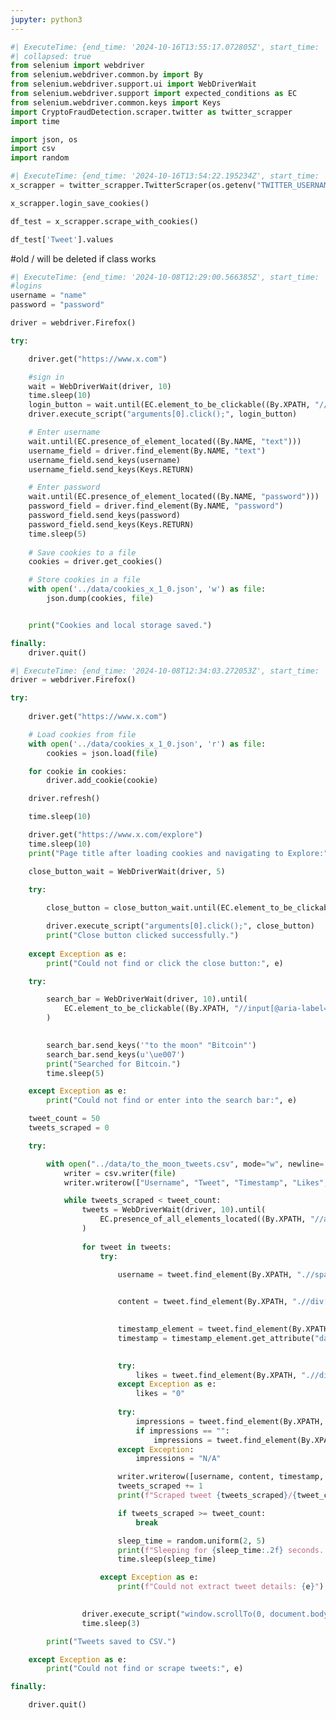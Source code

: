 ```yaml
---
jupyter: python3
---
```


```python
#| ExecuteTime: {end_time: '2024-10-16T13:55:17.072805Z', start_time: '2024-10-16T13:55:16.661438Z'}
#| collapsed: true
from selenium import webdriver
from selenium.webdriver.common.by import By
from selenium.webdriver.support.ui import WebDriverWait
from selenium.webdriver.support import expected_conditions as EC
from selenium.webdriver.common.keys import Keys
import CryptoFraudDetection.scraper.twitter as twitter_scrapper
import time

import json, os
import csv
import random
```

```python
#| ExecuteTime: {end_time: '2024-10-16T13:54:22.195234Z', start_time: '2024-10-16T13:54:22.183531Z'}
x_scrapper = twitter_scrapper.TwitterScraper(os.getenv("TWITTER_USERNAME"), os.getenv("TWITTER_PASSWORD"))
```

```python
x_scrapper.login_save_cookies()
```

```python
df_test = x_scrapper.scrape_with_cookies()
```

```python
df_test['Tweet'].values
```

#old / will be deleted if class works

```python
#| ExecuteTime: {end_time: '2024-10-08T12:29:00.566385Z', start_time: '2024-10-08T12:28:32.301287Z'}
#logins
username = "name"
password = "password"

driver = webdriver.Firefox()

try:

    driver.get("https://www.x.com")

    #sign in
    wait = WebDriverWait(driver, 10)
    time.sleep(10)
    login_button = wait.until(EC.element_to_be_clickable((By.XPATH, "//a[@href='/login']")))
    driver.execute_script("arguments[0].click();", login_button)

    # Enter username
    wait.until(EC.presence_of_element_located((By.NAME, "text")))
    username_field = driver.find_element(By.NAME, "text")
    username_field.send_keys(username)
    username_field.send_keys(Keys.RETURN)

    # Enter password
    wait.until(EC.presence_of_element_located((By.NAME, "password")))
    password_field = driver.find_element(By.NAME, "password")
    password_field.send_keys(password)
    password_field.send_keys(Keys.RETURN)
    time.sleep(5)
    
    # Save cookies to a file
    cookies = driver.get_cookies()

    # Store cookies in a file
    with open('../data/cookies_x_1_0.json', 'w') as file:
        json.dump(cookies, file)


    print("Cookies and local storage saved.")

finally:
    driver.quit()
```

```python
#| ExecuteTime: {end_time: '2024-10-08T12:34:03.272053Z', start_time: '2024-10-08T12:30:12.044851Z'}
driver = webdriver.Firefox()

try:
    
    driver.get("https://www.x.com")

    # Load cookies from file
    with open('../data/cookies_x_1_0.json', 'r') as file:
        cookies = json.load(file)

    for cookie in cookies:
        driver.add_cookie(cookie)

    driver.refresh()

    time.sleep(10)

    driver.get("https://www.x.com/explore")
    time.sleep(10)
    print("Page title after loading cookies and navigating to Explore:", driver.title)

    close_button_wait = WebDriverWait(driver, 5)

    try:
        
        close_button = close_button_wait.until(EC.element_to_be_clickable((By.XPATH, "//button[contains(@aria-label, 'Close')]")))

        driver.execute_script("arguments[0].click();", close_button)
        print("Close button clicked successfully.")
    
    except Exception as e:
        print("Could not find or click the close button:", e)

    try:

        search_bar = WebDriverWait(driver, 10).until(
            EC.element_to_be_clickable((By.XPATH, "//input[@aria-label='Search query']"))
        )
        

        search_bar.send_keys('"to the moon" "Bitcoin"')
        search_bar.send_keys(u'\ue007')
        print("Searched for Bitcoin.")
        time.sleep(5)

    except Exception as e:
        print("Could not find or enter into the search bar:", e)

    tweet_count = 50  
    tweets_scraped = 0

    try:

        with open("../data/to_the_moon_tweets.csv", mode="w", newline='', encoding='utf-8') as file:
            writer = csv.writer(file)
            writer.writerow(["Username", "Tweet", "Timestamp", "Likes", "Impressions"])

            while tweets_scraped < tweet_count:
                tweets = WebDriverWait(driver, 10).until(
                    EC.presence_of_all_elements_located((By.XPATH, "//article[@data-testid='tweet']"))
                )
                
                for tweet in tweets:
                    try:

                        username = tweet.find_element(By.XPATH, ".//span[contains(text(), '@')]").text
                        

                        content = tweet.find_element(By.XPATH, ".//div[@data-testid='tweetText']").text
                        

                        timestamp_element = tweet.find_element(By.XPATH, ".//time")
                        timestamp = timestamp_element.get_attribute("datetime")
                        

                        try:
                            likes = tweet.find_element(By.XPATH, ".//div[@data-testid='like']//span").get_attribute("innerHTML")
                        except Exception as e:
                            likes = "0"
                        
                        try:
                            impressions = tweet.find_element(By.XPATH, ".//div[@data-testid='view']").text
                            if impressions == "":
                                impressions = tweet.find_element(By.XPATH, ".//div[@data-testid='view']//span").get_attribute("innerHTML")
                        except Exception:
                            impressions = "N/A"

                        writer.writerow([username, content, timestamp, likes, impressions])
                        tweets_scraped += 1
                        print(f"Scraped tweet {tweets_scraped}/{tweet_count}: {username} - {content[:50]}")

                        if tweets_scraped >= tweet_count:
                            break

                        sleep_time = random.uniform(2, 5)
                        print(f"Sleeping for {sleep_time:.2f} seconds...")
                        time.sleep(sleep_time)

                    except Exception as e:
                        print(f"Could not extract tweet details: {e}")
                

                driver.execute_script("window.scrollTo(0, document.body.scrollHeight);")
                time.sleep(3)  

        print("Tweets saved to CSV.")

    except Exception as e:
        print("Could not find or scrape tweets:", e)

finally:

    driver.quit()
```

